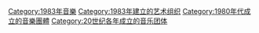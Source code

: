 {{Commons cat|Musical groups established in 1983}}
{{Cat topic in year|topic=成立的音樂團體|year=1983}}

[[Category:1983年音樂|Category:1983年音樂]]
[[Category:1983年建立的艺术组织|Category:1983年建立的艺术组织]]
[[Category:1980年代成立的音樂團體|Category:1980年代成立的音樂團體]]
[[Category:20世纪各年成立的音乐团体|Category:20世纪各年成立的音乐团体]]